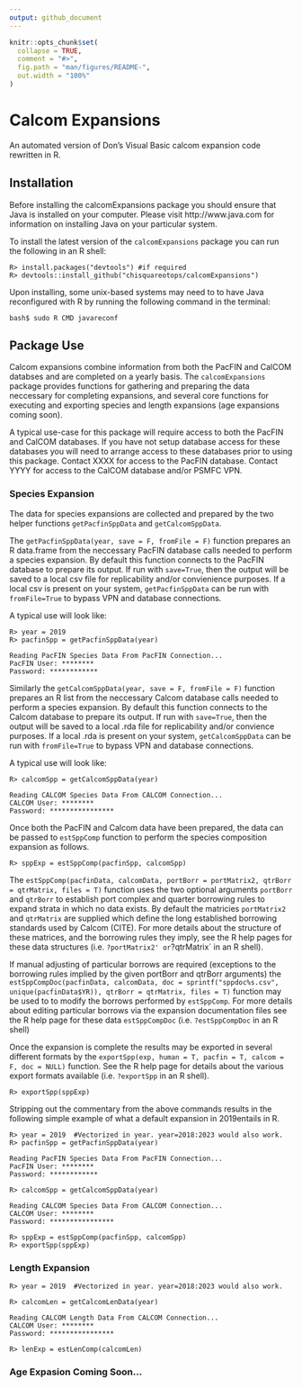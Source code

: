 ```yaml
---
output: github_document
---
```


<!-- README.md is generated from README.Rmd. Please edit that file -->

```r
knitr::opts_chunk$set(
  collapse = TRUE,
  comment = "#>",
  fig.path = "man/figures/README-",
  out.width = "100%"
)
```

# Calcom Expansions

<!-- badges: start -->
<!-- badges: end -->

An automated version of Don's Visual Basic calcom expansion code rewritten in R. 

## Installation

Before installing the calcomExpansions package you should ensure that Java is 
installed on your computer. Please visit http://www.java.com for information 
on installing Java on your particular system.

To install the latest version of the `calcomExpansions` package you can run the 
following in an R shell:
```
R> install.packages("devtools") #if required
R> devtools::install_github("chisquareotops/calcomExpansions")
```

Upon installing, some unix-based systems may need to to have Java reconfigured with R by running 
the following command in the terminal: 
```
bash$ sudo R CMD javareconf
```

<!--
upon installing RJDBC you may need to run "R CMD javareconf" command in the 
#terminal as root to add Java support to R.

Additionally, two JDBC drivers are required for access to the CALCOM and Pacfin Databases.
These drivers need to be in the current working directory of R when running this expansion code.
The getDrivers() function can/should be run from the current working directory of R before running the expansion code.
-->

## Package Use

Calcom expansions combine information from both the PacFIN and CalCOM databses 
and are completed on a yearly basis. The `calcomExpansions` package provides 
functions for gathering and preparing the data neccessary for completing 
expansions, and several core functions for executing and exporting species and 
length expansions (age expansions coming soon). 

A typical use-case for this package will require access to both the PacFIN and 
CalCOM databases. If you have not setup database access for these databases 
you will need to arrange access to these databases prior to using this 
package. Contact XXXX for access to the PacFIN database. Contact YYYY for 
access to the CalCOM database and/or PSMFC VPN.

### Species Expansion

The data for species expansions are collected and prepared by the two helper 
functions `getPacfinSppData` and `getCalcomSppData`. 

The `getPacfinSppData(year, save = F, fromFile = F)` function prepares an R 
data.frame from the neccessary PacFIN database calls needed to perform a 
species expansion. By default this function connects to the PacFIN database to 
prepare its output. If run with `save=True`, then the output will be saved to 
a local csv file for replicability and/or convienience purposes. If a local 
csv is present on your system, `getPacfinSppData` can be run with 
`fromFile=True` to bypass VPN and database connections.

A typical use will look like:
```
R> year = 2019	
R> pacfinSpp = getPacfinSppData(year)

Reading PacFIN Species Data From PacFIN Connection...
PacFIN User: ********
Password: ************
```

Similarly the `getCalcomSppData(year, save = F, fromFile = F)` function 
prepares an R list from the neccessary Calcom database calls needed to perform a 
species expansion. By default this function connects to the Calcom database to 
prepare its output. If run with `save=True`, then the output will be saved to 
a local .rda file for replicability and/or convience purposes. If a local .rda 
is present on your system, `getCalcomSppData` can be run with `fromFile=True` 
to bypass VPN and database connections.

A typical use will look like:
```
R> calcomSpp = getCalcomSppData(year)

Reading CALCOM Species Data From CALCOM Connection...
CALCOM User: ********
Password: ****************
```

Once both the PacFIN and Calcom data have been prepared, the data can be passed 
to `estSppComp` function to perform the species composition expansion as follows.
```
R> sppExp = estSppComp(pacfinSpp, calcomSpp)
```

The `estSppComp(pacfinData, calcomData, portBorr = portMatrix2, qtrBorr = qtrMatrix, files = T)` 
function uses the two optional arguments `portBorr` and `qtrBorr` to establish 
port complex and quarter borrowing rules to expand strata in which no data 
exists. By default the matricies `portMatrix2` and `qtrMatrix` are supplied 
which define the long established borrowing standards used by Calcom (CITE). 
For more details about the structure of these matrices, and the borrowing rules 
they imply, see the R help pages for these data structures (i.e. `?portMatrix2' or 
`?qtrMatrix` in an R shell). 

If manual adjusting of particular borrows are required (exceptions to the 
borrowing rules implied by the given portBorr and qtrBorr arguments) the 
`estSppCompDoc(pacfinData, calcomData, doc = sprintf("sppdoc%s.csv", unique(pacfinData$YR)), qtrBorr = qtrMatrix, files = T)`
function may be used to to modify the borrows performed by `estSppComp`. 
For more details about editing particular borrows via the expansion 
documentation files see the R help page for these data `estSppCompDoc` 
(i.e. `?estSppCompDoc` in an R shell)

Once the expansion is complete the results may be exported in several different 
formats by the `exportSpp(exp, human = T, pacfin = T, calcom = F, doc = NULL)` function. 
See the R help page for details about the various export formats available 
(i.e. `?exportSpp` in an R shell). 
```
R> exportSpp(sppExp)
```

Stripping out the commentary from the above commands results in the following 
simple example of what a default expansion in 2019entails in R.
```
R> year = 2019	#Vectorized in year. year=2018:2023 would also work. 
R> pacfinSpp = getPacfinSppData(year)

Reading PacFIN Species Data From PacFIN Connection...
PacFIN User: ********
Password: ************

R> calcomSpp = getCalcomSppData(year)

Reading CALCOM Species Data From CALCOM Connection...
CALCOM User: ********
Password: ****************

R> sppExp = estSppComp(pacfinSpp, calcomSpp)
R> exportSpp(sppExp)
```

### Length Expansion

```
R> year = 2019	#Vectorized in year. year=2018:2023 would also work. 

R> calcomLen = getCalcomLenData(year)

Reading CALCOM Length Data From CALCOM Connection...
CALCOM User: ********
Password: ****************

R> lenExp = estLenComp(calcomLen)
```

### Age Expasion Coming Soon...
<!-- Age Expansion -->
